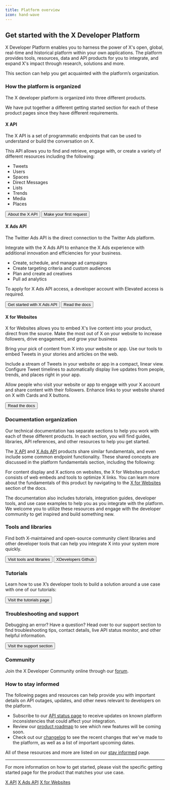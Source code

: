 ```yaml
---
title: Platform overview
icon: hand-wave
---
```



## Get started with the X Developer Platform

X Developer Platform enables you to harness the power of X's open, global, real-time and historical platform within your own applications. The platform provides tools, resources, data and API products for you to integrate, and expand X's impact through research, solutions and more.

This section can help you get acquainted with the platform’s organization.

### How the platform is organized

The X developer platform is organized into three different products.

We have put together a different getting started section for each of these product pages since they have different requirements. 
 

#### X API

The X API is a set of programmatic endpoints that can be used to understand or build the conversation on X. 

This API allows you to find and retrieve, engage with, or create a variety of different resources including the following:

-   Tweets
-   Users
-   Spaces
-   Direct Messages
-   Lists
-   Trends
-   Media
-   Places

<div className="flex space-x-2">

<Button href="/x-api/getting-started/about-x-api">
  About the X API
</Button>

<Button href="/x-api/getting-started/make-your-first-request">
  Make your first request
</Button>

</div>

#### X Ads API

The Twitter Ads API is the direct connection to the Twitter Ads platform.

Integrate with the X Ads API to enhance the X Ads experience with additional innovation and efficiencies for your business.

*   Create, schedule, and manage ad campaigns
*   Create targeting criteria and custom audiences
*   Plan and create ad creatives
*   Pull ad analytics



To apply for X Ads API access, a developer account with Elevated access is required.

<div className="flex space-x-2">
  <Button href="/x-ads-api/getting-started/step-by-step-guide">
    Get started with X Ads API
  </Button>
  <Button href="/x-ads-api/introduction">
    Read the docs
  </Button>
</div>

#### X for Websites

X for Websites allows you to embed X's live content into your product, direct from the source. Make the most out of X on your website to increase followers, drive engagement, and grow your business

Bring your pick of content from X into your website or app. Use our tools to embed Tweets in your stories and articles on the web.

Include a stream of Tweets in your website or app in a compact, linear view. Configure Tweet timelines to automatically display live updates from people, trends, and places right in your app.

Allow people who visit your website or app to engage with your X account and share content with their followers. Enhance links to your website shared on X with Cards and X buttons.

<Button href="/resources/platform-overview#x-for-websites">
  Read the docs
</Button>

### Documentation organization

Our technical documentation has separate sections to help you work with each of these different products. In each section, you will find guides, libraries, API references, and other resources to help you get started.

The [X API](/x-api/introduction) and [X Ads API](/x-ads-api/introduction) products share similar fundamentals, and even include some common endpoint functionality. These shared concepts are discussed in the platform fundamentals section, including the following:

<CardGroup>
<Card title="Developer Portal" icon="code" iconType="solid" href="/resources/fundamentals/developer-portal" horizontal/>
<Card title="Projects" icon="folder-open" iconType="solid" href="/resources/fundamentals/projects" horizontal/>
<Card title="Developer Apps" icon="laptop-code" iconType="solid" href="/resources/fundamentals/developer-apps" horizontal/>
<Card title="Authentication" icon="lock" iconType="solid" href="/resources/fundamentals/authentication" horizontal/>
<Card title="Rate Limits" icon="gauge-high" iconType="solid" href="/resources/fundamentals/rate-limits" horizontal/>
<Card title="Twitter IDs" icon="hashtag" iconType="solid" href="/resources/fundamentals/x-ids" horizontal/>
</CardGroup>

For content display and X actions on websites, the X for Websites product consists of web embeds and tools to optimize X links. You can learn more about the fundamentals of this product by navigating to the [X for Websites](https://developer.x.com/en/docs/twitter-for-websites) section of the docs.

The documentation also includes tutorials, integration guides, developer tools, and use case examples to help you as you integrate with the platform. We welcome you to utilize these resources and engage with the developer community to get inspired and build something new.
 

### Tools and libraries

Find both X-maintained and open-source community client libraries and other developer tools that can help you integrate X into your system more quickly.

<div className="flex space-x-2">
  <Button href="/resources/tools-and-libraries">
    Visit tools and libraries
  </Button>
  <Button href="https://github.com/XDevplatform/">
    XDevelopers Github
  </Button>
</div>

### Tutorials

Learn how to use X’s developer tools to build a solution around a use case with one of our tutorials:

<Button href="/tutorials">
  Visit the tutorials page
</Button>

### Troubleshooting and support

Debugging an error? Have a question? Head over to our support section to find troubleshooting tips, contact details, live API status monitor, and other helpful information.

<Button href="https://developer.x.com/en/support">
  Visit the support section
</Button>

### Community

Join the X Developer Community online through our [forum](https://devcommunity.x.com).

### How to stay informed

The following pages and resources can help provide you with important details on API outages, updates, and other news relevant to developers on the platform.

*   Subscribe to our [API status page](https://developer.x.com/en/support/api-status) to receive updates on known platform inconsistencies that could affect your integration.
*   Review our [product roadmap](https://trello.com/b/myf7rKwV/twitter-developer-platform-roadmap) to see which new features will be coming soon.
*   Check out our [changelog](/changelog/changelog) to see the recent changes that we've made to the platform, as well as a list of important upcoming dates.

All of these resources and more are listed on our [stay informed](https://developer.x.com/en/updates/stay-informed) page. 

***
For more information on how to get started, please visit the specific getting started page for the product that matches your use case.

[X API](/x-api/getting-started/about-x-api)<Icon icon="angle-right" iconType="solid" class="pr-5 mr-5"/> [X Ads API](/x-ads-api/getting-started/step-by-step-guide)<Icon icon="angle-right" iconType="solid"/> [X for Websites](https://developer.x.com/en/docs/twitter-for-websites.html)<Icon icon="angle-right" iconType="solid"/>
